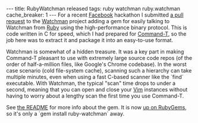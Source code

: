 ---
title: RubyWatchman released
tags: ruby watchman ruby.watchman
cache_breaker: 1
---
For a recent [[Facebook]] hackathon I submitted [https://github.com/facebook/watchman/pull/37 a pull request] to the [[Watchman]] project adding a gem for easily talking to Watchman from [[Ruby]] using the high-performance binary protocol. This is code written in C for speed, which I had prepared for [[Command-T]], so the job here was to extract it and package it into an easy-to-use format.

Watchman is somewhat of a hidden treasure. It was a key part in making Command-T pleasant to use with extremely large source code repos (of the order of half-a-million files, like Google's Chrome codebase). In the worst case scenario (cold file-system cache), scanning such a hierarchy can take multiple minutes, even when using a fast C-based scanner like the `find` executable. With Watchman, the typical "scan" time drops to under a second, meaning that you can open and close your [[Vim]] instances without having to worry about a lengthy scan the first time you use Command-T.

See [https://github.com/facebook/watchman/tree/master/ruby/ruby-watchman the README] for more info about the gem. It is now [http://rubygems.org/gems/ruby-watchman up on RubyGems], so it's only a `gem install ruby-watchman` away.

